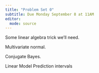 ```yaml
---
title: "Problem Set 0"
subtitle: Due Monday September 8 at 11AM
editor: 
  mode: source
---
```


Some linear algebra trick we'll need. 

Multivariate normal. 

Conjugate Bayes. 

Linear Model Prediction intervals
